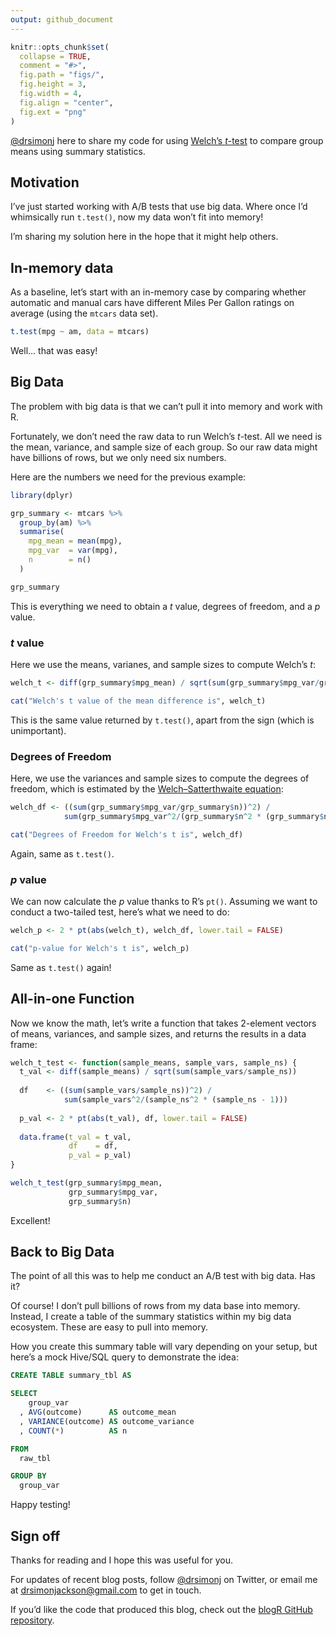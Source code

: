 ```yaml
---
output: github_document
---
```


```r
knitr::opts_chunk$set(
  collapse = TRUE,
  comment = "#>",
  fig.path = "figs/",
  fig.height = 3,
  fig.width = 4,
  fig.align = "center",
  fig.ext = "png"
)
```

[\@drsimonj](https://twitter.com/drsimonj) here to share my code for using [Welch's *t*-test]((https://en.wikipedia.org/wiki/Welch%27s_t-test)) to compare group means using summary statistics.

## Motivation

I've just started working with A/B tests that use big data. Where once I'd whimsically run `t.test()`, now my data won't fit into memory!

I'm sharing my solution here in the hope that it might help others.

## In-memory data

As a baseline, let's start with an in-memory case by comparing whether automatic and manual cars have different Miles Per Gallon ratings on average (using the `mtcars` data set).

```r
t.test(mpg ~ am, data = mtcars)
```

Well... that was easy!

## Big Data

The problem with big data is that we can't pull it into memory and work with R.

Fortunately, we don't need the raw data to run Welch's *t*-test. All we need is the mean, variance, and sample size of each group. So our raw data might have billions of rows, but we only need six numbers.

Here are the numbers we need for the previous example:

```r
library(dplyr)

grp_summary <- mtcars %>% 
  group_by(am) %>% 
  summarise(
    mpg_mean = mean(mpg),
    mpg_var  = var(mpg),
    n        = n()
  )

grp_summary
```

This is everything we need to obtain a *t* value, degrees of freedom, and a *p* value.

### *t* value

Here we use the means, varianes, and sample sizes to compute Welch's *t*:

```r
welch_t <- diff(grp_summary$mpg_mean) / sqrt(sum(grp_summary$mpg_var/grp_summary$n))

cat("Welch's t value of the mean difference is", welch_t)
```

This is the same value returned by `t.test()`, apart from the sign (which is unimportant).

### Degrees of Freedom

Here, we use the variances and sample sizes to compute the degrees of freedom, which is estimated by the [Welch–Satterthwaite equation](https://en.wikipedia.org/wiki/Welch%E2%80%93Satterthwaite_equation):

```r
welch_df <- ((sum(grp_summary$mpg_var/grp_summary$n))^2) /
            sum(grp_summary$mpg_var^2/(grp_summary$n^2 * (grp_summary$n - 1)))

cat("Degrees of Freedom for Welch's t is", welch_df)
```

Again, same as `t.test()`.

### *p* value

We can now calculate the *p* value thanks to R's `pt()`. Assuming we want to conduct a two-tailed test, here's what we need to do:

```r
welch_p <- 2 * pt(abs(welch_t), welch_df, lower.tail = FALSE)

cat("p-value for Welch's t is", welch_p)
```

Same as `t.test()` again!

## All-in-one Function

Now we know the math, let's write a function that takes 2-element vectors of means, variances, and sample sizes, and returns the results in a data frame:

```r
welch_t_test <- function(sample_means, sample_vars, sample_ns) {
  t_val <- diff(sample_means) / sqrt(sum(sample_vars/sample_ns))
  
  df    <- ((sum(sample_vars/sample_ns))^2) /
            sum(sample_vars^2/(sample_ns^2 * (sample_ns - 1)))
  
  p_val <- 2 * pt(abs(t_val), df, lower.tail = FALSE)
  
  data.frame(t_val = t_val,
             df    = df,
             p_val = p_val)
}
```
```r
welch_t_test(grp_summary$mpg_mean,
             grp_summary$mpg_var,
             grp_summary$n)
```

Excellent!

## Back to Big Data

The point of all this was to help me conduct an A/B test with big data. Has it?

Of course! I don't pull billions of rows from my data base into memory. Instead, I create a table of the summary statistics within my big data ecosystem. These are easy to pull into memory.

How you create this summary table will vary depending on your setup, but here's a mock Hive/SQL query to demonstrate the idea: 

```sql
CREATE TABLE summary_tbl AS

SELECT
    group_var
  , AVG(outcome)      AS outcome_mean
  , VARIANCE(outcome) AS outcome_variance
  , COUNT(*)          AS n

FROM
  raw_tbl

GROUP BY
  group_var
```

Happy testing!

## Sign off

Thanks for reading and I hope this was useful for you.

For updates of recent blog posts, follow [\@drsimonj](https://twitter.com/drsimonj) on Twitter, or email me at <drsimonjackson@gmail.com> to get in touch.

If you'd like the code that produced this blog, check out the [blogR GitHub repository](https://github.com/drsimonj/blogR).